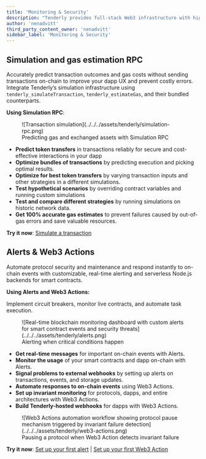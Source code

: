 ```yaml
---
title: 'Monitoring & Security'
description: "Tenderly provides full-stack Web3 infrastructure with high-performance Node RPC, mainnet-like development environments, intuitive development and simulation tools, and real-time monitoring for building and scaling secure blockchain applications"
author: 'nenadvitt'
third_party_content_owner: 'nenadvitt'
sidebar_label: 'Monitoring & Security'
---
```


## Simulation and gas estimation RPC

Accurately predict transaction outcomes and gas costs without sending transactions on-chain to improve your dapp UX and prevent costly errors. Integrate Tenderly’s simulation infrastructure using `tenderly_simulateTransaction`, `tenderly_estimateGas`, and their bundled counterparts.

**Using Simulation RPC**:

<figure>
  ![Transaction simulation](../../../assets/tenderly/simulation-rpc.png)
  <figcaption>Predicting gas and exchanged assets with Simulation RPC</figcaption>
</figure>

- **Predict token transfers** in transactions reliably for secure and cost-effective interactions in your dapp
- **Optimize bundles of transactions** by predicting execution and picking optimal results.
- **Optimize for best token transfers** by varying transaction inputs and other strategies in a different simulations.
- **Test hypothetical scenarios** by overriding contract variables and running custom simulations
- **Test and compare different strategies** by running simulations on historic network data.
- **Get 100% accurate gas estimates** to prevent failures caused by out-of-gas errors and save valuable resources.

**Try it now**: [Simulate a transaction](https://docs.tenderly.co/simulations/quickstart?mtm_campaign=ext-docs&mtm_kwd=arbitrum)

## Alerts & Web3 Actions

Automate protocol security and maintenance and respond instantly to on-chain events with customizable, real-time alerting and serverless Node.js backends for smart contracts.

**Using Alerts and Web3 Actions:**

Implement circuit breakers, monitor live contracts, and automate task execution.

<figure>
  ![Real-time blockchain monitoring dashboard with custom alerts for smart contract events and security threats](../../../assets/tenderly/alerts.png)
  <figcaption>Alerting when critical conditions happen</figcaption>
</figure>

- **Get real-time messages** for important on-chain events with Alerts.
- **Monitor the usage** of your smart contracts and dapp on-chain with Alerts.
- **Signal problems to external webhooks** by setting up alerts on transactions, events, and storage updates.
- **Automate responses to on-chain events** using Web3 Actions.
- **Set up invariant monitoring** for protocols, dapps, and entire architectures with Web3 Actions.
- **Build Tenderly-hosted webhooks** for dapps with Web3 Actions.

<figure>
  ![Web3 Actions automation workflow showing protocol pause mechanism triggered by invariant failure detection](../../../assets/tenderly/web3-actions.png)
  <figcaption>Pausing a protocol when Web3 Action detects invariant failure</figcaption>
</figure>


**Try it now**: [Set up your first alert](https://docs.tenderly.co/alerts/tutorials-and-quickstarts/alerting-quickstart-guide?mtm_campaign=ext-docs&mtm_kwd=arbitrum) | [Set up your first Web3 Action](https://docs.tenderly.co/web3-actions/tutorials-and-quickstarts/how-to-send-a-discord-message-about-a-new-uniswap-pool?mtm_campaign=ext-docs&mtm_kwd=arbitrum)